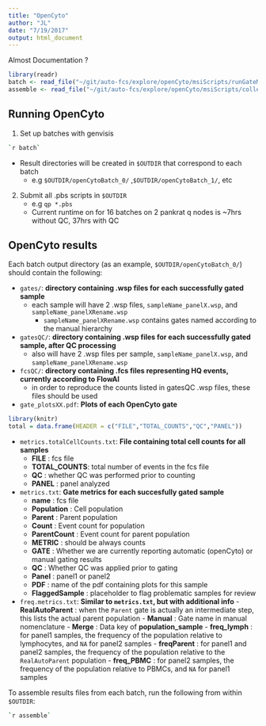 ```yaml
---
title: "OpenCyto"
author: "JL"
date: "7/19/2017"
output: html_document
---
```


Almost Documentation ? 

```r
library(readr)
batch <- read_file("~/git/auto-fcs/explore/openCyto/msiScripts/runGateMSI")
assemble <- read_file("~/git/auto-fcs/explore/openCyto/msiScripts/collectResultsMSI")


```

## Running OpenCyto

1. Set up batches with genvisis

```bash
`r batch`
```
  - Result directories will be created in `$OUTDIR` that correspond to each batch
    - e.g `$OUTDIR/openCytoBatch_0/` ,`$OUTDIR/openCytoBatch_1/`, etc
2. Submit all .pbs scripts in `$OUTDIR`
    - e.g `qp *.pbs`
    - Current runtime on for 16 batches on 2 pankrat q nodes is ~7hrs without QC, 37hrs with QC
    
## OpenCyto results

Each batch output directory (as an example, `$OUTDIR/openCytoBatch_0/`) should contain the following:

- `gates/`: **directory containing .wsp files for each successfully gated sample**
    - each sample will have 2 .wsp files, `sampleName_panelX.wsp`, and `sampleName_panelXRename.wsp`
        - `sampleName_panelXRename.wsp` contains gates named according to the manual hierarchy
- `gatesQC/`: **directory containing .wsp files for each successfully gated sample, after QC processing**
     - also will have 2 .wsp files per sample, `sampleName_panelX.wsp`, and `sampleName_panelXRename.wsp`

- `fcsQC/`: **directory containing .fcs files representing HQ events, currently according to FlowAI**
     - in order to reproduce the counts listed in gatesQC .wsp files, these files should be used

- `gate_plotsXX.pdf`: **Plots of each OpenCyto gate**

```r
library(knitr)
total = data.frame(HEADER = c("FILE","TOTAL_COUNTS","QC","PANEL"))

```

- `metrics.totalCellCounts.txt`: **File containing total cell counts for all samples**
    - **FILE** : fcs file
    - **TOTAL_COUNTS**: total number of events in the fcs file
    - **QC** : whether QC was performed prior to counting
    - **PANEL** :  panel analyzed
    
- `metrics.txt`: **Gate metrics for each succesfully gated sample**
    - **name**         : fcs file
    - **Population**   : Cell population
    - **Parent**       : Parent population
    - **Count**        : Event count for  population
    - **ParentCount**  : Event count for parent population
    - **METRIC**       : should be always counts
    - **GATE**         : Whether we are currently reporting automatic (openCyto) or manual gating results
    - **QC**           : Whether QC was applied prior to gating
    - **Panel**           : panel1 or panel2
    - **PDF**           : name of the pdf containing plots for this sample
    - **FlaggedSample**           : placeholder to flag problematic samples for review
- `freq.metrics.txt`: **Similar to `metrics.txt`, but with additional info**
      - **RealAutoParent** : when the `Parent` gate is actually an intermediate step, this lists the actual parent population
      - **Manual**   : Gate name in manual nomenclature
      - **Merge**   : Data key of **population_sample**
      - **freq_lymph**   : for panel1 samples, the frequency of the population relative to lymphocytes, and `NA` for panel2 samples
      - **freqParent**   : for panel1 and panel2 samples, the frequency of the population relative to the `RealAutoParent` population
      - **freq_PBMC**   : for panel2 samples, the frequency of the population relative to PBMCs, and `NA` for panel1 samples
      
      
To assemble results files from each batch, run the following from within `$OUTDIR`:

```bash
`r assemble`
```
